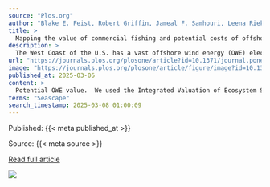 ```yaml
---
source: "Plos.org"
author: "Blake E. Feist, Robert Griffin, Jameal F. Samhouri, Leena Riekkola, Andrew O. Shelton, Y. Allen Chen, Kayleigh Somers, Kelly Andrews, Owen R. Liu, Jennifer Ise"
title: >
  Mapping the value of commercial fishing and potential costs of offshore wind energy on the U.S: West Coast: Towards an assessment of resource use tradeoffs
description: >
  The West Coast of the U.S. has a vast offshore wind energy (OWE) electricity generation potential with value on the order of billions of USD, and pressure is mounting to develop large OWE projects. However, this seascape has numerous existing resource extract…
url: "https://journals.plos.org/plosone/article?id=10.1371/journal.pone.0315319"
image: "https://journals.plos.org/plosone/article/figure/image?id=10.1371/journal.pone.0315319.g006&size=inline"
published_at: 2025-03-06
content: >
  Potential OWE value.  We used the Integrated Valuation of Ecosystem Services and Trade-offs (InVEST®https://naturalcapitalproject.stanford.edu/software/invest) OWE production (OWEP) model (v. 3.14.1 … [+16126 chars]
terms: "Seascape"
search_timestamp: 2025-03-08 01:00:09
---
```



Published: {{< meta published_at >}}


Source: {{< meta source >}}


[Read full article]({{< meta url >}}){target='_blank'}



![](`r rmarkdown::metadata$image[1]`)
